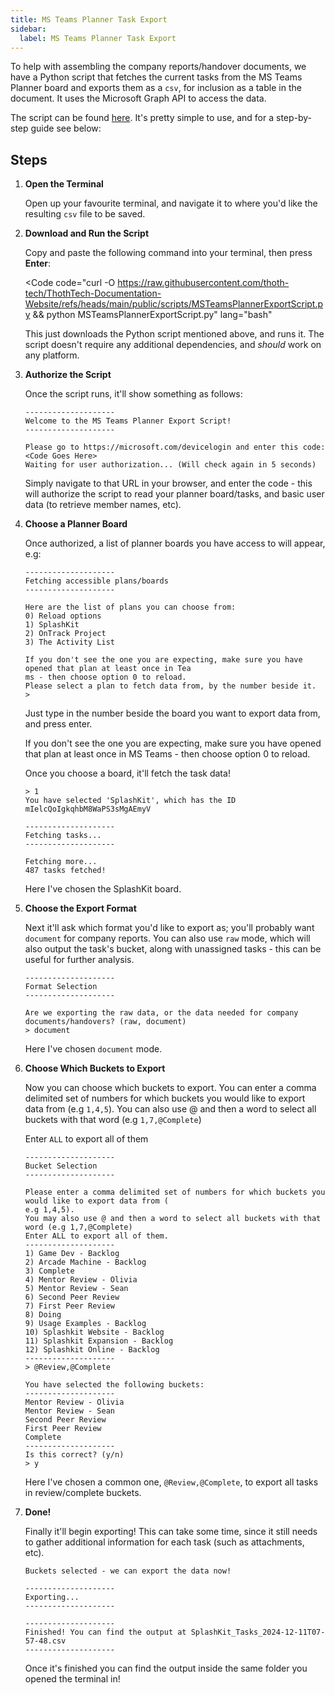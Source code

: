 ```yaml
---
title: MS Teams Planner Task Export
sidebar:
  label: MS Teams Planner Task Export
---
```



<script>{`
// Find and fix up the URL for downloading and running the script

// This is a hack, but not sure of a better way to make sure
// the link is always valid across different deployments.
// If this can be improved, please let me know, or fix it! :D
window.onload = (e) => {
    const targetLink = 'https://raw.githubusercontent.com/thoth-tech/ThothTech-Documentation-Website/refs/heads/main/public/scripts/MSTeamsPlannerExportScript.py';
    const fixedLink = new URL('../../', window.location.href).href + "public/scripts/MSTeamsPlannerExportScript.py";

    // Fix the code
    document.querySelectorAll('span').forEach(span => {
        if (span.textContent.includes(targetLink) && span.children.length == 0) {
            span.textContent = span.textContent.replace(targetLink, fixedLink);
        }
    });

    // Fix the 'copy to clipboard' code
    document.querySelectorAll('button[data-code]').forEach(button => {
        if (button.dataset.code.includes(targetLink)) {
            button.dataset.code = button.dataset.code.replace(targetLink, fixedLink);
        }
    });
};
`}</script>

To help with assembling the company reports/handover documents, we have a Python script that fetches
the current tasks from the MS Teams Planner board and exports them as a `csv`, for inclusion as a
table in the document. It uses the Microsoft Graph API to access the data.

The script can be found [here](/scripts/MSTeamsPlannerExportScript.py). It's pretty simple to use,
and for a step-by-step guide see below:

## Steps

<Steps>

1. **Open the Terminal**

   Open up your favourite terminal, and navigate it to where you'd like the resulting `csv` file to
   be saved.

2. **Download and Run the Script**

   Copy and paste the following command into your terminal, then press **Enter**:

   <Code
     code="curl -O <https://raw.githubusercontent.com/thoth-tech/ThothTech-Documentation-Website/refs/heads/main/public/scripts/MSTeamsPlannerExportScript.py> && python MSTeamsPlannerExportScript.py"
     lang="bash"
   ></Code>

   This just downloads the Python script mentioned above, and runs it. The script doesn't require
   any additional dependencies, and _should_ work on any platform.

3. **Authorize the Script**

   Once the script runs, it'll show something as follows:

   ```shell
   --------------------
   Welcome to the MS Teams Planner Export Script!
   --------------------

   Please go to https://microsoft.com/devicelogin and enter this code: <Code Goes Here>
   Waiting for user authorization... (Will check again in 5 seconds)
   ```

   Simply navigate to that URL in your browser, and enter the code - this will authorize the script
   to read your planner board/tasks, and basic user data (to retrieve member names, etc).

4. **Choose a Planner Board**

   Once authorized, a list of planner boards you have access to will appear, e.g:

   ```shell
   --------------------
   Fetching accessible plans/boards
   --------------------

   Here are the list of plans you can choose from:
   0) Reload options
   1) SplashKit
   2) OnTrack Project
   3) The Activity List

   If you don't see the one you are expecting, make sure you have opened that plan at least once in Tea
   ms - then choose option 0 to reload.
   Please select a plan to fetch data from, by the number beside it.
   >
   ```

   Just type in the number beside the board you want to export data from, and press enter.

   If you don't see the one you are expecting, make sure you have opened that plan at least once in
   MS Teams - then choose option 0 to reload.

   Once you choose a board, it'll fetch the task data!

   ```shell
   > 1
   You have selected 'SplashKit', which has the ID mIelcQoIgkqhbM8WaPS3sMgAEmyV

   --------------------
   Fetching tasks...
   --------------------

   Fetching more...
   487 tasks fetched!

   ```

   Here I've chosen the SplashKit board.

5. **Choose the Export Format**

   Next it'll ask which format you'd like to export as; you'll probably want `document` for company
   reports. You can also use `raw` mode, which will also output the task's bucket, along with
   unassigned tasks - this can be useful for further analysis.

   ```shell
   --------------------
   Format Selection
   --------------------

   Are we exporting the raw data, or the data needed for company documents/handovers? (raw, document)
   > document
   ```

   Here I've chosen `document` mode.

6. **Choose Which Buckets to Export**

   Now you can choose which buckets to export. You can enter a comma delimited set of numbers for
   which buckets you would like to export data from (e.g `1,4,5`). You can also use @ and then a
   word to select all buckets with that word (e.g `1,7,@Complete`)

   Enter `ALL` to export all of them

   ```shell
   --------------------
   Bucket Selection
   --------------------

   Please enter a comma delimited set of numbers for which buckets you would like to export data from (
   e.g 1,4,5).
   You may also use @ and then a word to select all buckets with that word (e.g 1,7,@Complete)
   Enter ALL to export all of them.
   --------------------
   1) Game Dev - Backlog
   2) Arcade Machine - Backlog
   3) Complete
   4) Mentor Review - Olivia
   5) Mentor Review - Sean
   6) Second Peer Review
   7) First Peer Review
   8) Doing
   9) Usage Examples - Backlog
   10) Splashkit Website - Backlog
   11) Splashkit Expansion - Backlog
   12) Splashkit Online - Backlog
   --------------------
   > @Review,@Complete

   You have selected the following buckets:
   --------------------
   Mentor Review - Olivia
   Mentor Review - Sean
   Second Peer Review
   First Peer Review
   Complete
   --------------------
   Is this correct? (y/n)
   > y
   ```

   Here I've chosen a common one, `@Review,@Complete`, to export all tasks in review/complete
   buckets.

7. **Done!**

   Finally it'll begin exporting! This can take some time, since it still needs to gather additional
   information for each task (such as attachments, etc).

   ```shell
   Buckets selected - we can export the data now!

   --------------------
   Exporting...
   --------------------

   --------------------
   Finished! You can find the output at SplashKit_Tasks_2024-12-11T07-57-48.csv
   --------------------
   ```

   Once it's finished you can find the output inside the same folder you opened the terminal in!

</Steps>
